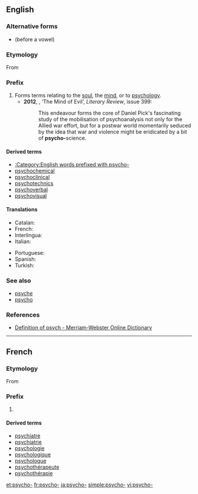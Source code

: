 {{also|psycho}}
==English==

===Alternative forms===
* {{l|en|psych-}} (before a vowel)

===Etymology===
From {{etyl|grc}} {{term|ψυχή||tr=psychē|lang=grc|soul|sc=polytonic}}

===Prefix===
{{en-prefix}}

# Forms terms relating to the [[soul]], the [[mind]], or to [[psychology]].
#*'''2012''', {{w|Richard Overy}}, ‘The Mind of Evil’, ''Literary Review'', issue 399:
#*:This endeavour forms the core of Daniel Pick's fascinating study of the mobilisation of psychoanalysis not only for the Allied war effort, but for a postwar world momentarily seduced by the idea that war and violence might be eridicated by a bit of '''psycho-'''science.

====Derived terms====
*[[:Category:English words prefixed with psycho-]]
* [[psychochemical]]
* [[psychoclinical]]
* [[psychotechnics]]
* [[psychoverbal]]
* [[psychovisual]]

====Translations====
{{trans-top|relating to the mind}}
* Catalan: {{t|ca|psico-}}
* French: {{t+|fr|psycho-}}
* Interlingua: {{t-|ia|psycho-|xs=Interlingua}}
* Italian: {{t+|it|psico-}}
{{trans-mid}}
* Portuguese: {{t+|pt|psico-}}
* Spanish: {{t|es|psico-}}
* Turkish: {{t|tr|psiko-}}
{{trans-bottom}}

===See also===
* [[psyche]]
* [[psycho]]

===References===
* [http://m-w.com/dictionary/psych- Definition of psych - Merriam-Webster Online Dictionary]

----

==French==

===Etymology===
From {{etyl|grc|fr}} {{term|ψυχή||tr=psychē|lang=grc|soul|sc=polytonic}}

===Prefix===
{{head|fr|prefix|sort=psycho}}

# {{l|en|psycho-}}

====Derived terms====
{{der-top|psycho-}}
* [[psychiatre]]
* [[psychiatrie]]
* [[psychologie]]
* [[psychologique]]
* [[psychologue]]
* [[psychothérapeute]]
* [[psychothérapie]]
{{der-bottom}}

[[et:psycho-]]
[[fr:psycho-]]
[[ja:psycho-]]
[[simple:psycho-]]
[[vi:psycho-]]